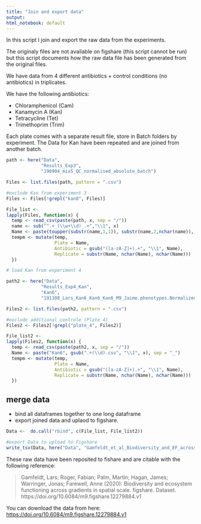```yaml
---
title: "Join and export data"
output:
html_notebook: default
---
```


In this script I join and export the raw data from the experiments. 

The originaly files are not available on figshare (this script cannot be run) but this script documents how the raw data file has been generated from the original files. 

We have data from 4 different antibiotics + control conditions (no antibiotics) in triplicates. 

We have the following antibiotics:

+ Chloramphenicol (Cam)
+ Kanamycin A (Kan)
+ Tetracycline (Tet)
+ Trimethoprim (Trim)

Each plate comes with a separate result file, store in Batch folders by experiment. 
The Data for Kan have been repeated and are joined from another batch.

```r

path <- here("Data", 
             "Results_Exp3",
             "190904_mix5_QC_normalised_absolute_batch")

Files <- list.files(path, pattern = ".csv")

#exclude Kan from experiment 3
Files <- Files[!grepl("kan8", Files)]

File_list <- 
lapply(Files, function(x) {
  temp <- read_csv(paste(path, x, sep = "/"))
  name <- sub("^.+_(\\w+\\d)_.+","\\1", x)
  Name <- paste(toupper(substr(name,1,1)), substr(name,2,nchar(name)), sep ="")
  tempm <- mutate(temp,
                  Plate = Name,
                  Antibiotic = gsub("([a-zA-Z]+).+", "\\1", Name),
                  Replicate = substr(Name, nchar(Name), nchar(Name)))
  })

# load Kan from experiment 4

path2 <- here("Data", 
             "Results_Exp4_Kan",
             "Kan6",
             "191108_Lars_Kan6_Kan6_Kan6_M9_Jaime.phenotypes.NormalizedAbsoluteBatched")

Files2 <- list.files(path2, pattern = ".csv")

#exclude additional controle (Plate 4)
Files2 <- Files2[!grepl("plate_4", Files2)]

File_list2 <- 
lapply(Files2, function(x) {
  temp <- read_csv(paste(path2, x, sep = "/"))
  Name <- paste("Kan6", gsub(".+(\\d).csv", "\\1", x), sep = "_")
  tempm <- mutate(temp,
                  Plate = Name,
                  Antibiotic = gsub("([a-zA-Z]+).+", "\\1", Name),
                  Replicate = substr(Name, nchar(Name), nchar(Name)))
  })

```

## merge data

+ bind all dataframes together to one long dataframe
+ export joined data and uplaod to figshare. 


```r

Data <-  do.call("rbind", c(File_list, File_list2))

#export Data to upload to Figshare
write_tsv(Data, here("Data", "Gamfeldt_et_al_Biodiversity_and_EF_across_scale.txt"))
```


These raw data have been reposited to fishare and are citable with the following reference:

> Gamfeldt, Lars; Roger, Fabian; Palm, Martin; Hagan, James; Warringer, Jonas; Farewell, Anne (2020): Biodiversity and ecosystem functioning across gradients in spatial scale. figshare. Dataset. https://doi.org/10.6084/m9.figshare.12279884.v1


You can download the data from here: 
[https://doi.org/10.6084/m9.figshare.12279884.v1](https://doi.org/10.6084/m9.figshare.12279884.v1)
